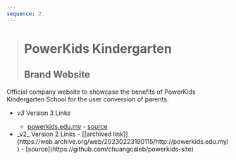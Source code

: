 ```yaml
---
sequence: 2
---
```



> # PowerKids Kindergarten
>
> ## Brand Website

Official company website to showcase the benefits of PowerKids Kindergarten School for the user conversion of parents.

- <Icon name="lucide:link" /> _v3_ <span class="sr-only">Version 3 Links</span>
  - [<Icon name="lucide:globe" />powerkids.edu.my](https://powerkids.edu.my) -
  [<Icon name="mdi:github" />source](https://github.com/chuangcaleb/powerkids-site)
- <Icon name="lucide:link" />
  _v2_ <span class="sr-only">Version 2 Links</span>
  - [<Icon name="lucide:globe" />[archived
  link]](https://web.archive.org/web/20230223190115/http://powerkids.edu.my/) -
  [<Icon name="mdi:github" />source](https://github.com/chuangcaleb/powerkids-site)
